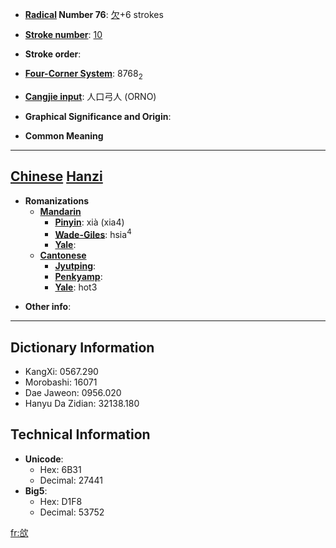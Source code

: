 * '''[[Wiktionary:Chinese radical index| Radical]] Number 76''': [[Wiktionary:Chinese radical index 欠|欠]]+6 strokes

* '''[[Wiktionary:Chinese total strokes index|Stroke number]]''': [[Wiktionary:Chinese total strokes index 10|10]]

* '''Stroke order''': 

* '''[[Wiktionary:Chinese four corner index|Four-Corner System]]''': 8768<sub>2</sub>

* '''[[Wiktionary:Chinese Cangjie index|Cangjie input]]''': 人口弓人 (ORNO)

* '''Graphical Significance and Origin''': 

* '''Common Meaning'''

----

== [[Chinese]] [[Hanzi]] ==

* '''Romanizations'''
** '''[[Mandarin]]'''
*** '''[[Pinyin]]''': xià (xia4)
*** '''[[Wade-Giles]]''': hsia<sup>4</sup>
*** '''[[Yale]]''': 
** '''[[Cantonese]]'''
*** '''[[Jyutping]]''':
*** '''[[Penkyamp]]''': 
*** '''[[Yale]]''': hot3

* '''Other info''': 

----

== Dictionary Information ==

* KangXi: 0567.290
* Morobashi: 16071
* Dae Jaweon: 0956.020
* Hanyu Da Zidian: 32138.180

== Technical Information ==

* '''Unicode''':
** Hex: 6B31
** Decimal: 27441
* '''Big5''':
** Hex: D1F8
** Decimal: 53752

[[fr:欱]]